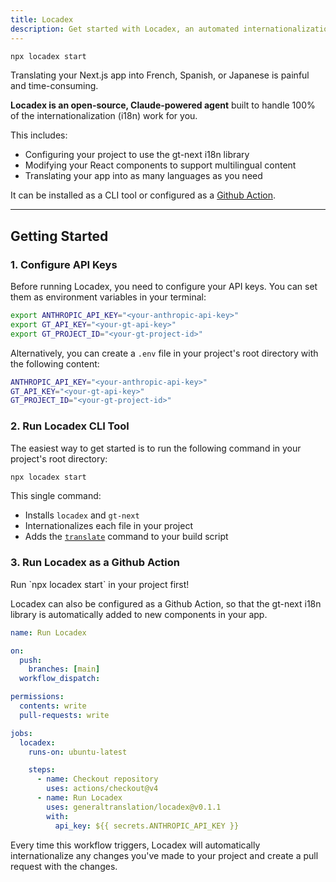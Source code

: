 ```yaml
---
title: Locadex
description: Get started with Locadex, an automated internationalization engineer
---
```


```bash
npx locadex start
```

Translating your Next.js app into French, Spanish, or Japanese is painful and time-consuming.

**Locadex is an open-source, Claude-powered agent** built to handle 100% of the internationalization (i18n) work for you.

This includes:
* Configuring your project to use the gt-next i18n library
* Modifying your React components to support multilingual content
* Translating your app into as many languages as you need

It can be installed as a CLI tool or configured as a [Github Action](/docs/locadex/github-action).

---

## Getting Started

### 1. Configure API Keys

Before running Locadex, you need to configure your API keys. You can set them as environment variables in your terminal:

```bash title="Terminal"
export ANTHROPIC_API_KEY="<your-anthropic-api-key>"
export GT_API_KEY="<your-gt-api-key>"
export GT_PROJECT_ID="<your-gt-project-id>"
```

Alternatively, you can create a `.env` file in your project's root directory with the following content:

```bash title=".env"
ANTHROPIC_API_KEY="<your-anthropic-api-key>"
GT_API_KEY="<your-gt-api-key>"
GT_PROJECT_ID="<your-gt-project-id>"
```

### 2. Run Locadex CLI Tool

The easiest way to get started is to run the following command in your project's root directory:

```bash
npx locadex start
```

This single command:

- Installs `locadex` and `gt-next`
- Internationalizes each file in your project
- Adds the [`translate`](/docs/cli/translate) command to your build script

### 3. Run Locadex as a Github Action

<Callout type="info">
  Run `npx locadex start` in your project first!
</Callout>

Locadex can also be configured as a Github Action, so that the gt-next i18n library is automatically added to new components in your app.

```yaml title=".github/workflows/locadex.yml" copy
name: Run Locadex

on:
  push:
    branches: [main]
  workflow_dispatch:

permissions:
  contents: write
  pull-requests: write

jobs:
  locadex:
    runs-on: ubuntu-latest

    steps:
      - name: Checkout repository
        uses: actions/checkout@v4
      - name: Run Locadex
        uses: generaltranslation/locadex@v0.1.1
        with:
          api_key: ${{ secrets.ANTHROPIC_API_KEY }}
```

Every time this workflow triggers, Locadex will automatically internationalize any changes you've made to your project
and create a pull request with the changes.